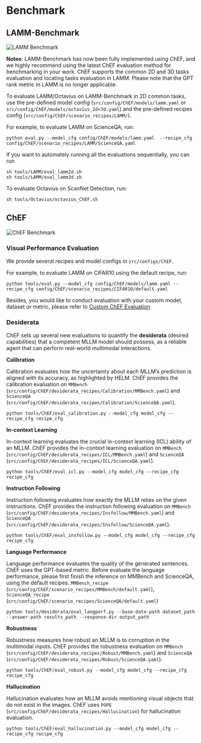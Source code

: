 
# Benchmark

## LAMM-Benchmark

![LAMM Benchmark](/docs/lamm-benchmark.png)

**Notes**: LAMM-Benchmark has now been fully implemented using ChEF, and we highly recommend using the latest ChEF evaluation method for benchmarking in your work. ChEF supports the common 2D and 3D tasks evaluation and locating tasks evaluation in LAMM. Please note that the GPT rank metric in LAMM is no longer applicable.

To evaluate LAMM/Octavius on LAMM-Benchmark in 2D common tasks, use the pre-defined model config (`src/config/ChEF/models/lamm.yaml` or `src/config/ChEF/models/octavius_2d+3d.yaml`) and the pre-defined recipes config (`src/config/ChEF/scenario_recipes/LAMM/`). 

For example, to evaluate LAMM on ScienceQA, run:

```shell
python eval.py --model_cfg config/ChEF/models/lamm.yaml  --recipe_cfg config/ChEF/scenario_recipes/LAMM/ScienceQA.yaml
```

If you want to automately running all the evaluations sequentially, you can run

```shell
sh tools/LAMM/eval_lamm2d.sh
sh tools/LAMM/eval_lamm3d.sh
```

To evaluate Octavius on ScanNet Detection, run:

```shell
sh tools/Octavius/octavius_ChEF.sh 
```

## ChEF

![ChEF Benchmark](/docs/chef-benchmark.png)

### Visual Performance Evaluation

We provide several recipes and model configs in `src/configs/ChEF`.

For example, to evaluate LAMM on CIFAR10 using the default recipe, run:

```shell
python tools/eval.py --model_cfg config/ChEF/models/lamm.yaml --recipe_cfg config/ChEF/scenario_recipes/CIFAR10/default.yaml
```

Besides, you would like to conduct evaluation with your custom model, dataset or metric, please refer to [Custom ChEF Evaluation](/tutorial/Benchmark/custom)

### Desiderata

ChEF sets up several new evaluations to quantify the **desiderata** (desired capabilities) that a competent MLLM model should possess, as a reliable agent that can perform real-world multimodal interactions.

**Calibration**

Calibration evaluates how the uncertainty about each MLLM’s prediction is aligned with its accuracy, as highlighted by HELM. ChEF provides the calibration evaluation on `MMBench` (`src/config/ChEF/desiderata_recipes/Calibration/MMBench.yaml`) and `ScienceQA` (`src/config/ChEF/desiderata_recipes/Calibration/ScienceQA.yaml`).

```shell
python tools/ChEF/eval_calibration.py --model_cfg model_cfg --recipe_cfg recipe_cfg
```

**In-context Learning**

In-context learning evaluates the crucial in-context learning (ICL) ability of an MLLM. ChEF provides the in-context learning evaluation on `MMBench` (`src/config/ChEF/desiderata_recipes/ICL/MMBench.yaml`) and `ScienceQA` (`src/config/ChEF/desiderata_recipes/ICL/ScienceQA.yaml`).
```shell
python tools/ChEF/eval_icl.py --model_cfg model_cfg --recipe_cfg recipe_cfg
```

**Instruction Following**

Instruction following evaluates how exactly the MLLM relies on the given instructions. ChEF provides the instruction following evaluation on `MMBench` (`src/config/ChEF/desiderata_recipes/Insfollow/MMBench.yaml`) and `ScienceQA` (`src/config/ChEF/desiderata_recipes/Insfollow/ScienceQA.yaml`).
```shell
python tools/ChEF/eval_insfollow.py --model_cfg model_cfg --recipe_cfg recipe_cfg
```

**Language Performance**

Language performance evaluates the quality of the generated sentences. ChEF uses the GPT-based metric. Before evaluate the language performance, please first finish the inference on MMBench and ScienceQA, using the default recipes. `MMBench_recipe` (`src/config/ChEF/scenario_recipes/MMBench/default.yaml`), `ScienceQA_recipe` (`src/config/ChEF/scenario_recipes/ScienceQA/default.yaml`)
```shell
python tools/desiderata/eval_langperf.py --base-data-path dataset_path --answer-path results_path --response-dir output_path
```

**Robustness**

Robustness measures how robust an MLLM is to corruption in the multimodal inputs. ChEF provides the robustness evaluation on `MMBench` (`src/config/ChEF/desiderata_recipes/Robust/MMBench.yaml`) and `ScienceQA` (`src/config/ChEF/desiderata_recipes/Robust/ScienceQA.yaml`).
```shell
python tools/ChEF/eval_robust.py --model_cfg model_cfg --recipe_cfg recipe_cfg
```


**Hallucination**

Hallucination evaluates how an MLLM avoids mentioning visual objects that do not exist in the images. ChEF uses `POPE` (`src/config/ChEF/desiderata_recipes/Hallucination`) for hallucination evaluation. 
```shell
python tools/ChEF/eval_hallucination.py --model_cfg model_cfg --recipe_cfg recipe_cfg
```
